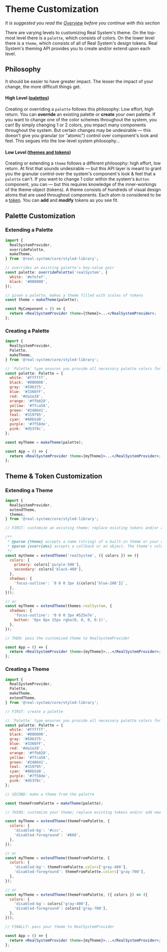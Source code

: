 

<Meta
  title="Real System/Theming/Theme Customization"
  parameters={makeMdxParameters()}
/>

# Theme Customization

_It is suggested you read the [Overview](/docs/real-system-theming-overview--page) before you continue with this section_

There are varying levels to customizing Real System's theme. On the top-most level there is a `palette`,
which consists of colors. On the lower level there is a `theme`, which consists of all of Real System's design tokens.
Real System's theming API provides you to create and/or extend upon each level.

## Philosophy

It should be easier to have greater impact. The lesser the impact of your change, the more difficult things get.

#### High Level ([palettes](/docs/real-system-theming-theme-customization--page#palette-customization))

Creating or overriding a `palette` follows this philosophy: Low effort, high return.
You can **override** an existing palette or **create** your own palette. If you want to
change one of the color schemes throughout the system, you can! By simply
changing 1 or 2 colors, you impact many components throughout the system. But certain
changes may be undesirable — this doesn't give you granular (or "atomic") control over component's look and feel.
This segues into the low-level system philosophy...

#### Low Level ([themes and tokens](/docs/real-system-theming-theme-customization--page#theme--token-customization))

Creating or extending a `theme` follows a different philosophy: high effort, low return.
At first that sounds undesirable — but this API layer is meant to grant you the granular control
over the system's component's look & feel that a `palette` can't. If you want to change 1 color
within the system's `Button` component, you can — but this requires knowledge of the inner-workings of the theme object (tokens).
A theme consists of hundreds of visual design atoms that are used throughout components.
Each atom is considered to be a [token](/docs/real-system-theming-design-tokens--page).
You can **add** and **modify** tokens as you see fit.

## Palette Customization

### Extending a Palette

```jsx
import {
  RealSystemProvider,
  overridePalette,
  makeTheme,
} from '@real-system/core/styled-library';

// overrides an existing palette's key-value pair
const palette: overridePalette('realSystem', {
  white: '#efefef',
  black: '#000000',
});

// given a palette, makes a theme filled with scales of tokens
const theme = makeTheme(palette);

const MyComponent = () => {
  return <RealSystemProvider theme={theme}>...</RealSystemProvider>;
};
```

### Creating a Palette

```jsx
import {
  RealSystemProvider,
  Palette,
  makeTheme,
} from '@real-system/core/styled-library';

// `Palette` type ensures you provide all necessary palette colors for `makeTheme`
const palette: Palette = {
  white: '#ffffff',
  black: '#000000',
  gray: '#596375',
  blue: '#3366FF',
  red: '#da1e28',
  orange: '#ffb020',
  yellow: '#ffca58',
  green: '#248641',
  teal: '#319795',
  cyan: '#00b5d8',
  purple: '#7f58de',
  pink: '#d53f8c',
};

const myTheme = makeTheme(palette);

const App = () => {
  return <RealSystemProvider theme={myTheme}>...</RealSystemProvider>;
};
```

## Theme & Token Customization

### Extending a Theme

```jsx
import {
  RealSystemProvider,
  extendTheme,
  themes,
} from '@real-system/core/styled-library';

// FIRST: customize an existing theme; replace existing tokens and/or add new ones

/**
 * @param {theme} accepts a name (string) of a built-in theme or your own custom theme object.
 * @param {overrides} accepts a callback or an object. The theme's colors are passed to the callback so you can easily customize other tokens with the theme's color tokens.
 */
const mytheme = extendTheme('realSystem', ({ colors }) => ({
  colors: {
    primary: colors['purple-500'],
    secondary: colors['black-400'],
  },
  shadows: {
    'focus-outline': `0 0 0 3px ${colors['blue-200']}`,
  },
}));

// or
const myTheme = extendTheme(themes.realSystem, {
  shadows: {
    'focus-outline': '0 0 0 3px #525e7e',
    button: '0px 8px 15px rgba(0, 0, 0, 0.1)',
  },
});

// THEN: pass the customized theme to RealSystemProvider

const App = () => {
  return <RealSystemProvider theme={myTheme}>...</RealSystemProvider>;
};
```

### Creating a Theme

```jsx
import {
  RealSystemProvider,
  Palette,
  makeTheme,
  extendTheme,
} from '@real-system/core/styled-library';

// FIRST: create a palette

// `Palette` type ensures you provide all necessary palette colors for `makeTheme`
const palette: Palette = {
  white: '#ffffff',
  black: '#000000',
  gray: '#596375',
  blue: '#3366FF',
  red: '#da1e28',
  orange: '#ffb020',
  yellow: '#ffca58',
  green: '#248641',
  teal: '#319795',
  cyan: '#00b5d8',
  purple: '#7f58de',
  pink: '#d53f8c',
};

// SECOND: make a theme from the palette

const themeFromPalette = makeTheme(palette);

// THIRD: customize your theme; replace existing tokens and/or add new ones

const myTheme = extendTheme(themeFromPalette, {
  colors: {
    'disabled-bg': '#ccc',
    'disabled-foreground': '#666',
  },
});

// or
const myTheme = extendTheme(themeFromPalette, {
  colors: {
    'disabled-bg': themeFromPalette.colors['gray-400'],
    'disabled-foreground': themeFromPalette.colors['gray-700'],
  },
});

// or
const myTheme = extendTheme(themeFromPalette, ({ colors }) => ({
  colors: {
    'disabled-bg': colors['gray-400'],
    'disabled-foreground': colors['gray-700'],
  },
}));

// FINALLY: pass your theme to RealSystemProvider

const App = () => {
  return <RealSystemProvider theme={myTheme}>...</RealSystemProvider>;
};
```
